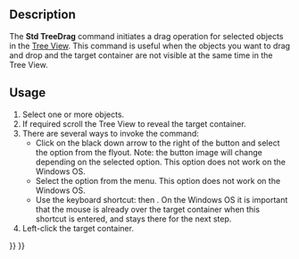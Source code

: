 <languages/>
<translate>

<!--T:1-->
{{Docnav
|[[Std_TreeCollapseDocument|TreeCollapseDocument]]
|[[Std_TreeSelection|TreeSelection]]
|[[Std_View_Menu|Std View Menu]]
|IconL=Std_TreeCollapseDocument.svg
|IconR=Std_TreeSelection.svg
|IconC=Freecad.svg
}}

<!--T:2-->
{{GuiCommand
|Name=Std TreeDrag
|MenuLocation=View → TreeView actions → Initiate dragging
|Workbenches=All
|Shortcut={{KEY|T}} {{KEY|D}}
|Version=0.19
}}

==Description== <!--T:3-->

<!--T:4-->
The '''Std TreeDrag''' command initiates a drag operation for selected objects in the [[Tree_View|Tree View]]. This command is useful when the objects you want to drag and drop and the target container are not visible at the same time in the Tree View.

==Usage== <!--T:5-->

<!--T:6-->
# Select one or more objects.
# If required scroll the Tree View to reveal the target container.
# There are several ways to invoke the command:
#* Click on the black down arrow to the right of the {{Button|[[Image:Std_TreeSyncView.svg|16px]]}} button and select the {{MenuCommand|[[Image:Std_TreeDrag.svg|16px]] Initiate dragging}} option from the flyout. Note: the button image will change depending on the selected option. This option does not work on the Windows OS.
#* Select the {{MenuCommand|View → TreeView actions → [[Image:Std_TreeDrag.svg|16px]] Initiate dragging}} option from the menu. This option does not work on the Windows OS.
#* Use the keyboard shortcut: {{KEY|T}} then {{KEY|D}}. On the Windows OS it is important that the mouse is already over the target container when this shortcut is entered, and stays there for the next step.
# Left-click the target container.


<!--T:7-->
{{Docnav
|[[Std_TreeCollapseDocument|TreeCollapseDocument]]
|[[Std_TreeSelection|TreeSelection]]
|[[Std_View_Menu|Std View Menu]]
|IconL=Std_TreeCollapseDocument.svg
|IconR=Std_TreeSelection.svg
|IconC=Freecad.svg
}}

</translate>
{{Std_Base_navi{{#translation:}}}}
{{Userdocnavi{{#translation:}}}}